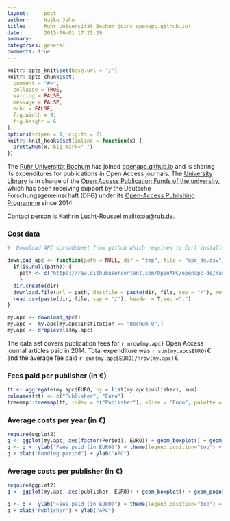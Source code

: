 ```yaml
---
layout:     post
author:		Najko Jahn
title:      Ruhr Universität Bochum joins openapc.github.io!
date:       2015-06-01 17:21:29
summary:    
categories: general
comments: true
---
```


```r

knitr::opts_knit$set(base.url = "/")
knitr::opts_chunk$set(
  comment = "#>",
  collapse = TRUE,
  warning = FALSE, 
  message = FALSE,
  echo = FALSE,
  fig.width = 9,
  fig.height = 6
)
options(scipen = 1, digits = 2)
knitr::knit_hooks$set(inline = function(x) {
  prettyNum(x, big.mark=" ")
})
```


The [Ruhr Universität Bochum](http://www.ruhr-uni-bochum.de/index_en.htm) has joined [openapc.github.io](https://openapc.github.io) and is sharing its expenditures for publications in Open Access journals. The [University Library](http://www.ub.ruhr-uni-bochum.de/index.html.en) is in charge of the [Open Access Publication Funds of the university](http://www.ruhr-uni-bochum.de/oa/), which has been receiving support by the Deutsche Forschungsgemeinschaft (DFG) under its [Open-Access Publishing Programme](http://www.dfg.de/en/research_funding/programmes/infrastructure/lis/funding_opportunities/open_access_publishing/index.html) since 2014.


Contact person is Kathrin Lucht-Roussel <mailto:oa@rub.de>.

### Cost data

```r
#' Download APC spreadsheet from github which requires to Curl installed

download_apc <- function(path = NULL, dir = "tmp", file = "apc_de.csv"){
  if(is.null(path)) {
    path <- c("https://raw.githubusercontent.com/OpenAPC/openapc-de/master/data/apc_de.csv")
    } 
  dir.create(dir) 
  download.file(url = path, destfile = paste(dir, file, sep = "/"), method = "curl")
  read.csv(paste(dir, file, sep = "/"), header = T,sep =",")
}

my.apc <- download_apc()
my.apc <- my.apc[my.apc$Institution == "Bochum U",]
my.apc <- droplevels(my.apc)
```

The data set covers publication fees for `r nrow(my.apc)` Open Access journal articles paid in 2014. Total expenditure was `r sum(my.apc$EURO)`€ and the average fee paid `r sum(my.apc$EURO)/nrow(my.apc)`€.

### Fees paid per publisher (in €)

```r
tt <- aggregate(my.apc$EURO, by = list(my.apc$publisher), sum)
colnames(tt) <- c("Publisher", "Euro")
treemap::treemap(tt, index = c("Publisher"), vSize = "Euro", palette = "Paired")
```

###  Average costs per year (in €)

```r
require(ggplot2)
q <- ggplot(my.apc, aes(factor(Period), EURO)) + geom_boxplot() + geom_point(alpha = 8/10, size = 2,aes(colour =is_hybrid)) + scale_colour_manual(values = c("#000A02", "#DC4E00"))
q <- q +  ylab("Fees paid (in EURO)") + theme(legend.position="top") + theme_bw(base_size = 18)
q + xlab("Funding period") + ylab("APC")
```

###  Average costs per publisher (in €)

```r
require(ggplot2)
q <- ggplot(my.apc, aes(publisher, EURO)) + geom_boxplot() + geom_point(alpha = 8/10, size = 2,aes(colour =is_hybrid)) + scale_colour_manual(values = c("#000A02", "#DC4E00"))

q <- q +  ylab("Fees paid (in EURO)") + theme(legend.position="top") + theme_bw(base_size = 18) + coord_flip()
q + xlab("Publisher") + ylab("APC")
```
